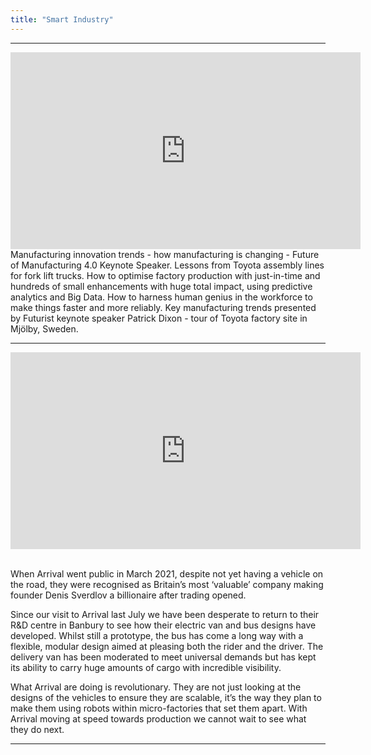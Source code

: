 ```yaml
---
title: "Smart Industry"
---
```


<hr>
<iframe width="560" height="315" src="https://www.youtube.com/embed/rt65167tZlQ" title="YouTube video player" frameborder="0" allow="accelerometer; autoplay; clipboard-write; encrypted-media; gyroscope; picture-in-picture" allowfullscreen></iframe>

<br>
Manufacturing innovation trends - how manufacturing is changing - Future of Manufacturing 4.0 Keynote Speaker. Lessons from Toyota assembly lines for fork lift trucks.  How to optimise factory production with just-in-time and hundreds of small enhancements with huge total impact, using predictive analytics and Big Data.  How to harness human genius in the workforce to make things faster and more reliably.  Key manufacturing trends presented by Futurist keynote speaker Patrick Dixon - tour of Toyota factory site in Mjölby, Sweden.
<hr>

<iframe width="560" height="315" src="https://www.youtube.com/embed/7dYtrncuQpU" title="YouTube video player" frameborder="0" allow="accelerometer; autoplay; clipboard-write; encrypted-media; gyroscope; picture-in-picture" allowfullscreen></iframe>

<br>
When Arrival went public in March 2021, despite not yet having a vehicle on the road, they were recognised as Britain's most 'valuable' company making founder Denis Sverdlov a billionaire after trading opened.

Since our visit to Arrival last July we have been desperate to return to their R&D centre in Banbury  to see how their electric van and bus designs have developed. Whilst still a prototype, the bus has come a long way with a flexible, modular design aimed at pleasing both the rider and the driver. The delivery van has been moderated to meet universal demands but has kept its ability to carry huge amounts of cargo with incredible visibility. 

What Arrival are doing is revolutionary. They are not just looking at the designs of the vehicles to ensure they are scalable, it's the way they plan to make them using robots within micro-factories that set them apart. With Arrival moving at speed towards production we cannot wait to see what they do next.

<hr>
